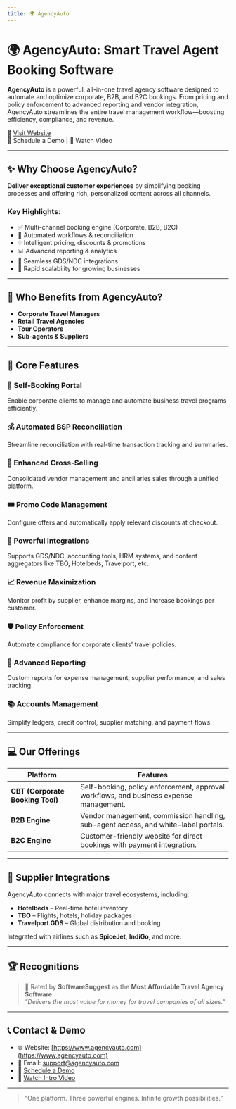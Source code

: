 ```yaml
---
title: 🌍 AgencyAuto
---
```


# 🌍 AgencyAuto: Smart Travel Agent Booking Software

**AgencyAuto** is a powerful, all-in-one travel agency software designed to automate and optimize corporate, B2B, and B2C bookings. From pricing and policy enforcement to advanced reporting and vendor integration, AgencyAuto streamlines the entire travel management workflow—boosting efficiency, compliance, and revenue.

🔗 [Visit Website](https://www.agencyauto.com)  
📅 Schedule a Demo | 🎥 Watch Video

---

## ✨ Why Choose AgencyAuto?

**Deliver exceptional customer experiences** by simplifying booking processes and offering rich, personalized content across all channels.

### Key Highlights:

- ✅ Multi-channel booking engine (Corporate, B2B, B2C)
- 🔄 Automated workflows & reconciliation
- 💡 Intelligent pricing, discounts & promotions
- 📊 Advanced reporting & analytics
- 🔗 Seamless GDS/NDC integrations
- 🚀 Rapid scalability for growing businesses

---

## 💼 Who Benefits from AgencyAuto?

- **Corporate Travel Managers**
- **Retail Travel Agencies**
- **Tour Operators**
- **Sub-agents & Suppliers**

---

## 🔧 Core Features

### 🧳 Self-Booking Portal
Enable corporate clients to manage and automate business travel programs efficiently.

### 💰 Automated BSP Reconciliation
Streamline reconciliation with real-time transaction tracking and summaries.

### 🎯 Enhanced Cross-Selling
Consolidated vendor management and ancillaries sales through a unified platform.

### 🎟️ Promo Code Management
Configure offers and automatically apply relevant discounts at checkout.

### 🔌 Powerful Integrations
Supports GDS/NDC, accounting tools, HRM systems, and content aggregators like TBO, Hotelbeds, Travelport, etc.

### 📈 Revenue Maximization
Monitor profit by supplier, enhance margins, and increase bookings per customer.

### 🛡️ Policy Enforcement
Automate compliance for corporate clients' travel policies.

### 📑 Advanced Reporting
Custom reports for expense management, supplier performance, and sales tracking.

### 📚 Accounts Management
Simplify ledgers, credit control, supplier matching, and payment flows.

---

## 💻 Our Offerings

| Platform | Features |
|----------|----------|
| **CBT (Corporate Booking Tool)** | Self-booking, policy enforcement, approval workflows, and business expense management. |
| **B2B Engine** | Vendor management, commission handling, sub-agent access, and white-label portals. |
| **B2C Engine** | Customer-friendly website for direct bookings with payment integration. |

---

## 🤝 Supplier Integrations

AgencyAuto connects with major travel ecosystems, including:

- **Hotelbeds** – Real-time hotel inventory
- **TBO** – Flights, hotels, holiday packages
- **Travelport GDS** – Global distribution and booking

Integrated with airlines such as **SpiceJet**, **IndiGo**, and more.

---

## 🏆 Recognitions

> 🏅 Rated by **SoftwareSuggest** as the **Most Affordable Travel Agency Software**  
> _"Delivers the most value for money for travel companies of all sizes."_

---

## 📞 Contact & Demo

- 🌐 Website: [https://www.agencyauto.com](https://www.agencyauto.com)
- 📧 Email: [support@agencyauto.com](mailto:support@agencyauto.com)
- 📅 [Schedule a Demo](https://www.agencyauto.com/schedule-demo)
- 🎥 [Watch Intro Video](https://www.agencyauto.com/video)

---

> “One platform. Three powerful engines. Infinite growth possibilities.”
